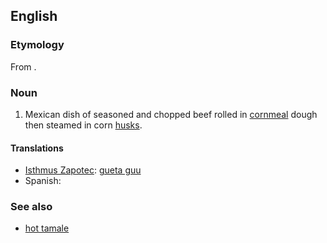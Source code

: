 {{wikipedia|tamale}}
==English==

===Etymology===
From {{etyl|es}} {{term|tamal|lang=es}}.

===Noun===
{{en-noun}}

# Mexican dish of seasoned and chopped beef rolled in [[cornmeal]] dough then steamed in corn [[husks]].

====Translations====
* [[Isthmus Zapotec]]: [[gueta guu]]
* Spanish: {{t+|es|tamal|m}}

===See also===
* [[hot tamale]]